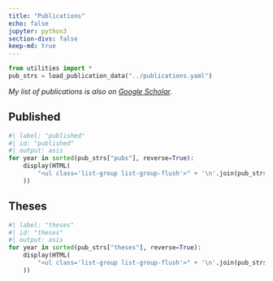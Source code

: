 ```yaml
---
title: "Publications"
echo: false
jupyter: python3
section-divs: false
keep-md: true
---
```


```python
from utilities import *
pub_strs = load_publication_data("../publications.yaml")
```

*My list of publications is also on [Google Scholar](https://scholar.google.com/citations?user=pu9BpO0AAAAJ&hl).*

## Published

```python
#| label: "published"
#| id: "published"
#| output: asis
for year in sorted(pub_strs["pubs"], reverse=True):
    display(HTML(
        "<ul class='list-group list-group-flush'>" + '\n'.join(pub_strs["pubs"][year]) + "</ul>"
    ))
```

## Theses

```python
#| label: "theses"
#| id: "theses"
#| output: asis
for year in sorted(pub_strs["theses"], reverse=True):
    display(HTML(
        "<ul class='list-group list-group-flush'>" + '\n'.join(pub_strs["theses"][year]) + "</ul>"
    ))
```
